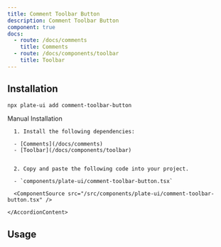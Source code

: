 ```yaml
---
title: Comment Toolbar Button
description: Comment Toolbar Button
component: true
docs:
  - route: /docs/comments
    title: Comments
  - route: /docs/components/toolbar
    title: Toolbar
---
```


[//]: # '<ComponentExample src="/src/components/examples/PlaygroundDemo.tsx">'
[//]: # '  <PlaygroundDemo />'
[//]: # '</ComponentExample>'

## Installation

```bash
npx plate-ui add comment-toolbar-button
```

<Accordion type="single" collapsible>
  <AccordionItem value="manual-installation">
    <AccordionTrigger>Manual Installation</AccordionTrigger>
    <AccordionContent>

      1. Install the following dependencies:

      - [Comments](/docs/comments)
      - [Toolbar](/docs/components/toolbar)


      2. Copy and paste the following code into your project.

      - `components/plate-ui/comment-toolbar-button.tsx`

      <ComponentSource src="/src/components/plate-ui/comment-toolbar-button.tsx" />

    </AccordionContent>

  </AccordionItem>
</Accordion>

## Usage

```tsx

```

```tsx

```
